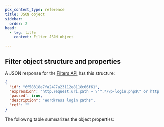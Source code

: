 ```yaml
---
pcx_content_type: reference
title: JSON object
sidebar:
  order: 2
head:
  - tag: title
    content: Filter JSON object

---
```


## Filter object structure and properties

A JSON response for the [Filters API](/api/resources/filters/methods/list/) has this structure:

```json
{
  "id": "6f58318e7fa2477a23112e8118c66f61",
  "expression": "http.request.uri.path ~ \"^.*/wp-login.php$\" or http.request.uri.path ~ \"^.*/xmlrpc.php$\"",
  "paused": true,
  "description": "WordPress login paths",
  "ref": ""
}
```

The following table summarizes the object properties:

